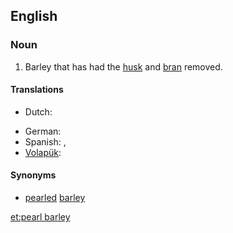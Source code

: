 ==English==

===Noun===
{{en-noun|head=[[pearl]] [[barley]]|-}}
# Barley that has had the [[husk]] and [[bran]] removed.

====Translations====
{{trans-top}}
* Dutch: {{t+|nl|gort|m}}
{{trans-mid}}
* German: {{t|de|Graupen|f|p}}
* Spanish: {{t|es|mote|m}}, {{t|es|mote de trigo|m}}
* [[Volapük]]: {{t-|vo|pärlatahod}}
{{trans-bottom}}
====Synonyms====
*[[pearled]] [[barley]]

[[et:pearl barley]]